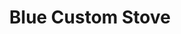 ---
title: "Blue Custom Stove"
meta_title: "Blue Custom Stove craft"
description: "Craft de Blue Custom Stove"
rank: "s"
draft: false
name: "Blue Custom Stove"
recipe_img: "https://wiki.pokexgames.com/images/d/d6/Blue_Custom_Stove.png"
level: 110
craft_time: 21600
result: 1
value_npc: 1
ingredients:
  - name: "Drawing Clipboards"
    quantity: 20
    item_img: "https://wiki.pokexgames.com/images/3/36/Drawing_Clipboard.png"
    value_npc: 1
  - name: "Solid Head"
    quantity: 1
    item_img: "https://wiki.pokexgames.com/images/7/74/Solid_Head.png"
    value_npc: 1
  - name: "Corrupted Black Hull"
    quantity: 3
    item_img: "https://wiki.pokexgames.com/images/6/62/Corrupted-Black-Hull.gif"
    value_npc: 1
  - name: "Corrupted Gem Star"
    quantity: 3
    item_img: "https://wiki.pokexgames.com/images/2/2d/Corrupted-Gem-Star.gif"
    value_npc: 1
  - name: "Alolan Electric Rat Tail"
    quantity: 1
    item_img: "https://wiki.pokexgames.com/images/9/92/Alolan_Electric_Rat_Tail.png"
    value_npc: 1
  - name: "Savage Fin"
    quantity: 5
    item_img: "https://wiki.pokexgames.com/images/9/9e/Savage_Fin.png"
    value_npc: 1
---